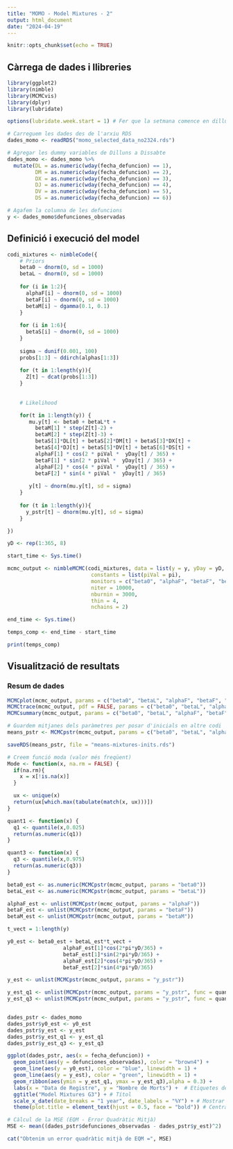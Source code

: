 ---
title: "MOMO - Model Mixtures - 2"
output: html_document
date: "2024-04-19"
---

```{r setup, include=FALSE}
knitr::opts_chunk$set(echo = TRUE)
```


## Càrrega de dades i llibreries

```{r}
library(ggplot2)
library(nimble)
library(MCMCvis)
library(dplyr)
library(lubridate)

options(lubridate.week.start = 1) # Fer que la setmana comence en dilluns
```

```{r}
# Carreguem les dades des de l'arxiu RDS
dades_momo <- readRDS("momo_selected_data_no2324.rds")

# Agregar les dummy variables de Dilluns a Dissabte
dades_momo <- dades_momo %>%
  mutate(DL = as.numeric(wday(fecha_defuncion) == 1),
         DM = as.numeric(wday(fecha_defuncion) == 2),
         DX = as.numeric(wday(fecha_defuncion) == 3),
         DJ = as.numeric(wday(fecha_defuncion) == 4),
         DV = as.numeric(wday(fecha_defuncion) == 5),
         DS = as.numeric(wday(fecha_defuncion) == 6))

# Agafem la columna de les defuncions
y <- dades_momo$defunciones_observadas
```

## Definició i execució del model

```{r}
codi_mixtures <- nimbleCode({
    # Priors
    beta0 ~ dnorm(0, sd = 1000)
    betaL ~ dnorm(0, sd = 1000)
    
    for (i in 1:2){
      alphaF[i] ~ dnorm(0, sd = 1000)
      betaF[i] ~ dnorm(0, sd = 1000)
      betaM[i] ~ dgamma(0.1, 0.1)
    }
    
    for (i in 1:6){
      betaS[i] ~ dnorm(0, sd = 1000)
    }
    
    sigma ~ dunif(0.001, 100)
    probs[1:3] ~ ddirch(alphas[1:3])
    
    for (t in 1:length(y)){
      Z[t] ~ dcat(probs[1:3])
    }
    
    
    # Likelihood

    for(t in 1:length(y)) {
       mu.y[t] <- beta0 + betaL*t +
         betaM[1] * step(Z[t]-2) +
         betaM[2] * step(Z[t]-3) +
         betaS[1]*DL[t] + betaS[2]*DM[t] + betaS[3]*DX[t] +
         betaS[4]*DJ[t] + betaS[5]*DV[t] + betaS[6]*DS[t] +
         alphaF[1] * cos(2 * piVal *  yDay[t] / 365) +
         betaF[1] * sin(2 * piVal *  yDay[t] / 365) +
         alphaF[2] * cos(4 * piVal *  yDay[t] / 365) +
         betaF[2] * sin(4 * piVal *  yDay[t] / 365)
         
       y[t] ~ dnorm(mu.y[t], sd = sigma)
    }
    
    for (t in 1:length(y)){
      y_pstr[t] ~ dnorm(mu.y[t], sd = sigma)
    }

})

yD <- rep(1:365, 8)

start_time <- Sys.time()

mcmc_output <- nimbleMCMC(codi_mixtures, data = list(y = y, yDay = yD, alphas = c(1/2, 1/2, 1/2), DL = dades_momo$DL, DM = dades_momo$DM, DX = dades_momo$DX, DJ = dades_momo$DJ, DV = dades_momo$DV, DS = dades_momo$DS),
                           constants = list(piVal = pi),
                           monitors = c("beta0", "alphaF", "betaF", "betaL", "betaM", "betaS", "probs", "Z", "y_pstr"), 
                           niter = 10000,
                           nburnin = 3000,
                           thin = 4,
                           nchains = 2)

end_time <- Sys.time()

temps_comp <- end_time - start_time

print(temps_comp)
```

## Visualització de resultats

### Resum de dades

```{r}
MCMCplot(mcmc_output, params = c("beta0", "betaL", "alphaF", "betaF", "betaM", "betaS", "probs"))
MCMCtrace(mcmc_output, pdf = FALSE, params = c("beta0", "betaL", "alphaF", "betaF", "betaM", "betaS", "probs"))
MCMCsummary(mcmc_output, params = c("beta0", "betaL", "alphaF", "betaF", "betaM", "betaS", "probs"))
```

```{r}
# Guardem mitjanes dels paràmetres per posar d'inicials en altre codi
means_pstr <- MCMCpstr(mcmc_output, params = c("beta0", "betaL", "alphaF", "betaF", "betaS", "betaM", "probs"))

saveRDS(means_pstr, file = "means-mixtures-inits.rds")
```



```{r}
# Creem funció moda (valor més freqüent)
Mode <- function(x, na.rm = FALSE) {
  if(na.rm){
    x = x[!is.na(x)]
  }

  ux <- unique(x)
  return(ux[which.max(tabulate(match(x, ux)))])
}

quant1 <- function(x) {
  q1 <- quantile(x,0.025)
  return(as.numeric(q1))
}

quant3 <- function(x) {
  q3 <- quantile(x,0.975)
  return(as.numeric(q3))
}

beta0_est <- as.numeric(MCMCpstr(mcmc_output, params = "beta0"))
betaL_est <- as.numeric(MCMCpstr(mcmc_output, params = "betaL"))

alphaF_est <- unlist(MCMCpstr(mcmc_output, params = "alphaF"))
betaF_est <- unlist(MCMCpstr(mcmc_output, params = "betaF"))
betaM_est <- unlist(MCMCpstr(mcmc_output, params = "betaM"))

t_vect = 1:length(y)

y0_est <- beta0_est + betaL_est*t_vect + 
                  alphaF_est[1]*cos(2*pi*yD/365) + 
                  betaF_est[1]*sin(2*pi*yD/365) + 
                  alphaF_est[2]*cos(4*pi*yD/365) + 
                  betaF_est[2]*sin(4*pi*yD/365)

y_est <- unlist(MCMCpstr(mcmc_output, params = "y_pstr"))

y_est_q1 <- unlist(MCMCpstr(mcmc_output, params = "y_pstr", func = quant1))
y_est_q3 <- unlist(MCMCpstr(mcmc_output, params = "y_pstr", func = quant3))


dades_pstr <- dades_momo
dades_pstr$y0_est <- y0_est
dades_pstr$y_est <- y_est
dades_pstr$y_est_q1 <- y_est_q1
dades_pstr$y_est_q3 <- y_est_q3

ggplot(dades_pstr, aes(x = fecha_defuncion)) +
  geom_point(aes(y = defunciones_observadas), color = "brown4") +
  geom_line(aes(y = y0_est), color = "blue", linewidth = 1) +
  geom_line(aes(y = y_est), color = "green", linewidth = 1) +
  geom_ribbon(aes(ymin = y_est_q1, ymax = y_est_q3),alpha = 0.3) +
  labs(x = "Data de Registre", y = "Nombre de Morts") +  # Etiquetes dels eixos
  ggtitle("Model Mixtures G3") + # Títol
  scale_x_date(date_breaks = "1 year", date_labels = "%Y") + # Mostrar cada any a l'eix x
  theme(plot.title = element_text(hjust = 0.5, face = "bold")) # Centrar el títol

```

```{r}
# Càlcul de la MSE (EQM - Error Quadràtic Mitjà)
MSE <- mean((dades_pstr$defunciones_observadas - dades_pstr$y_est)^2)

cat("Obtenim un error quadràtic mitjà de EQM =", MSE)
```

